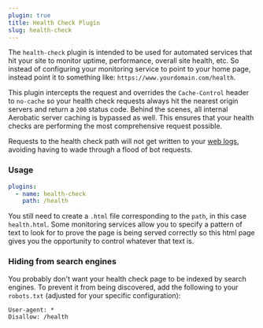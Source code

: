 ```yaml
---
plugin: true
title: Health Check Plugin
slug: health-check
---
```


The `health-check` plugin is intended to be used for automated services that hit your site to monitor uptime, performance, overall site health, etc. So instead of configuring your monitoring service to point to your home page, instead point it to something like: `https://www.yourdomain.com/health`.

This plugin intercepts the request and overrides the `Cache-Control` header to `no-cache` so your health check requests always hit the nearest origin servers and return a `200` status code. Behind the scenes, all internal Aerobatic server caching is bypassed as well. This ensures that your health checks are performing the most comprehensive request possible.

Requests to the health check path will not get written to your [web logs](/docs/overview#weblogs), avoiding having to wade through a flood of bot requests.

### Usage

```yaml
plugins:
  - name: health-check
    path: /health
```

You still need to create a `.html` file corresponding to the `path`, in this case `health.html`. Some monitoring services allow you to specify a pattern of text to look for to prove the page is being served correctly so this html page gives you the opportunity to control whatever that text is.

### Hiding from search engines

You probably don't want your health check page to be indexed by search engines. To prevent it from being discovered, add the following to your `robots.txt` (adjusted for your specific configuration):

```text
User-agent: *
Disallow: /health
```
